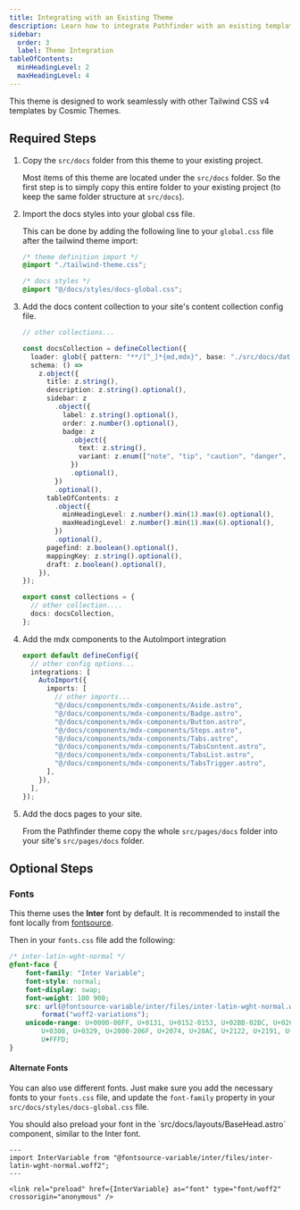 ```yaml
---
title: Integrating with an Existing Theme
description: Learn how to integrate Pathfinder with an existing template by Cosmic Themes
sidebar:
  order: 3
  label: Theme Integration
tableOfContents:
  minHeadingLevel: 2
  maxHeadingLevel: 4
---
```


This theme is designed to work seamlessly with other Tailwind CSS v4 templates by Cosmic Themes.

## Required Steps

<Steps >

1. Copy the `src/docs` folder from this theme to your existing project. 

    Most items of this theme are located under the `src/docs` folder. So the first step is to simply copy this entire folder to your existing project (to keep the same folder structure at `src/docs`).

2. Import the docs styles into your global css file.

    This can be done by adding the following line to your `global.css` file after the tailwind theme import:
    
    ```css title="src/styles/global.css" ins={5}
    /* theme definition import */
    @import "./tailwind-theme.css";

    /* docs styles */
    @import "@/docs/styles/docs-global.css";
    ```
3. Add the docs content collection to your site's content collection config file.

    ```ts title="src/content.config.ts" ins={3-31, 35}
    // other collections...

    const docsCollection = defineCollection({
      loader: glob({ pattern: "**/[^_]*{md,mdx}", base: "./src/docs/data/docs" }),
      schema: () =>
        z.object({
          title: z.string(),
          description: z.string().optional(),
          sidebar: z
            .object({
              label: z.string().optional(),
              order: z.number().optional(),
              badge: z
                .object({
                  text: z.string(),
                  variant: z.enum(["note", "tip", "caution", "danger", "info"]).default("note"),
                })
                .optional(),
            })
            .optional(),
          tableOfContents: z
            .object({
              minHeadingLevel: z.number().min(1).max(6).optional(),
              maxHeadingLevel: z.number().min(1).max(6).optional(),
            })
            .optional(),
          pagefind: z.boolean().optional(),
          mappingKey: z.string().optional(),
          draft: z.boolean().optional(),
        }),
    });

    export const collections = {
      // other collection....
      docs: docsCollection,
    };
    ```

4. Add the mdx components to the AutoImport integration

    ```ts title="astro.config.mjs" ins={7-14}
    export default defineConfig({
      // other config options...
      integrations: [
        AutoImport({
          imports: [
            // other imports...
            "@/docs/components/mdx-components/Aside.astro",
            "@/docs/components/mdx-components/Badge.astro",
            "@/docs/components/mdx-components/Button.astro",
            "@/docs/components/mdx-components/Steps.astro",
            "@/docs/components/mdx-components/Tabs.astro",
            "@/docs/components/mdx-components/TabsContent.astro",
            "@/docs/components/mdx-components/TabsList.astro",
            "@/docs/components/mdx-components/TabsTrigger.astro",
          ],
        }),
      ],
    });
    ```

5. Add the docs pages to your site. 

    From the Pathfinder theme copy the whole `src/pages/docs` folder into your site's `src/pages/docs` folder.

</Steps>

## Optional Steps

### Fonts

This theme uses the **Inter** font by default. It is recommended to install the font locally from [fontsource](https://fontsource.org/fonts/inter/install).

Then in your `fonts.css` file add the following:

```css title="src/styles/fonts.css"
/* inter-latin-wght-normal */
@font-face {
	font-family: "Inter Variable";
	font-style: normal;
	font-display: swap;
	font-weight: 100 900;
	src: url(@fontsource-variable/inter/files/inter-latin-wght-normal.woff2)
		format("woff2-variations");
	unicode-range: U+0000-00FF, U+0131, U+0152-0153, U+02BB-02BC, U+02C6, U+02DA, U+02DC, U+0304,
		U+0308, U+0329, U+2000-206F, U+2074, U+20AC, U+2122, U+2191, U+2193, U+2212, U+2215, U+FEFF,
		U+FFFD;
}
```

#### Alternate Fonts

You can also use different fonts. Just make sure you add the necessary fonts to your `fonts.css` file, and update the `font-family` property in your `src/docs/styles/docs-global.css` file.

<Aside variant="info">
  You should also preload your font in the `src/docs/layouts/BaseHead.astro` component, similar to the Inter font.

  ```astro {2,5}
  ---
  import InterVariable from "@fontsource-variable/inter/files/inter-latin-wght-normal.woff2";
  ---

  <link rel="preload" href={InterVariable} as="font" type="font/woff2" crossorigin="anonymous" />
  ```
</Aside>